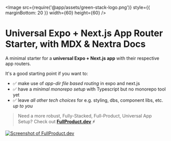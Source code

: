 
<Image
    src={require('@app/assets/green-stack-logo.png')}
    style={{ marginBottom: 20 }}
    width={60}
    height={60}
/>

# Universal Expo + Next.js App Router Starter, with MDX & Nextra Docs

A minimal starter for a **universal Expo + Next.js app** with their respective app routers.

It's a good starting point if you want to:

- ✅ make use of _app-dir file based routing_ in expo and next.js
- ✅ have a _minimal monorepo setup_ with Typescript but no monorepo tool yet
- ✅ leave *all other tech choices* for e.g. styling, dbs, component libs, etc. *up to you*

> Need a more robust, Fully-Stacked, Full-Product, Universal App Setup? Check out **[FullProduct.dev](https://fullproduct.dev) ⚡️**

<View className="h-8" />

[![Screenshot of FullProduct.dev](https://github.com/user-attachments/assets/a2eecfd2-7889-4079-944b-1b5af6cf5ddf)](https://fullproduct.dev)
